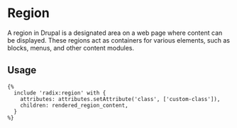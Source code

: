 # Region

A region in Drupal is a designated area on a web page where content can be displayed. These regions act as containers for various elements, such as blocks, menus, and other content modules.

## Usage

```twig
{%
  include 'radix:region' with {
    attributes: attributes.setAttribute('class', ['custom-class']),
    children: rendered_region_content,
  }
%}
```
